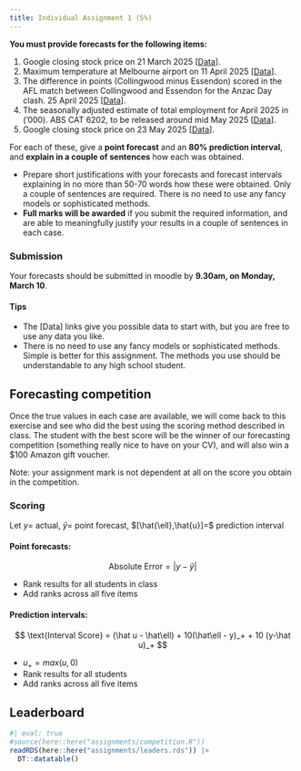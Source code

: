 ```yaml
---
title: Individual Assignment 1 (5%)
---
```


**You must provide forecasts for the following items:**

  1. Google closing stock price on 21 March 2025 [[Data](https://finance.yahoo.com/quote/GOOG/)].
  2. Maximum temperature at Melbourne airport on 11 April 2025 [[Data](http://www.bom.gov.au/climate/dwo/IDCJDW3049.latest.shtml)].
  3. The difference in points (Collingwood minus Essendon) scored in the AFL match between Collingwood and Essendon for the Anzac Day clash. 25 April 2025 [[Data](https://en.wikipedia.org/wiki/Anzac_Day_match)].
  4. The seasonally adjusted estimate of total employment for April 2025 in ('000). ABS CAT 6202, to be released around mid May 2025 [[Data](https://www.abs.gov.au/statistics/labour/employment-and-unemployment/labour-force-australia/latest-release)].
  5. Google closing stock price on 23 May 2025 [[Data](https://finance.yahoo.com/quote/GOOG/)].

For each of these, give a **point forecast** and an **80% prediction interval**, and **explain in a couple of sentences** how each was obtained.

* Prepare short justifications with your forecasts and forecast intervals explaining in no more than 50-70 words how these were obtained. Only a couple of sentences are required. There is no need to use any fancy models or sophisticated methods. 
* **Full marks will be awarded** if you submit the required information, and are able to meaningfully justify your results in a couple of sentences in each case. 

### Submission

Your forecasts should be submitted in moodle by **9.30am, on Monday, March 10**.



<!-- ```{r} -->
<!-- #| output: asis -->
<!-- source(here::here("course_info.R")) -->
<!-- submit(schedule, "IA1") -->
<!-- ``` -->





#### Tips

* The [Data] links give you possible data to start with, but you are free to use any data you like.
* There is no need to use any fancy models or sophisticated methods. Simple is better for this assignment. The methods you use should be understandable to any high school student.

## Forecasting competition

Once the true values in each case are available, we will come back to this exercise and see who did the best using the scoring method described in class. The student with the best score will be the winner of our forecasting competition (something really nice to have on your CV), and will also win a $100 Amazon gift voucher.

Note: your assignment mark is not dependent at all on the score you obtain in the competition.


### Scoring 
\small

Let $y=$ actual, $\hat{y}=$ point forecast, $[\hat{\ell},\hat{u}]=$ prediction interval

#### Point forecasts:

$$\text{Absolute Error} = |y-\hat{y}|$$

\vspace{-0.4cm}

 * Rank results for all students in class
 * Add ranks across all five items

#### Prediction intervals:

$$
\text{Interval Score} = (\hat u - \hat\ell) + 10(\hat\ell - y)_+ + 10 (y-\hat u)_+
$$

\vspace{-0.5cm}

* $u_+=max(u,0)$
* Rank results for all students
* Add ranks across all five items

## Leaderboard

```r
#| eval: true
#source(here::here("assignments/competition.R"))
readRDS(here::here("assignments/leaders.rds")) |>
  DT::datatable()
```



<!-- ### Submitted forecasts -->

<!-- * [Q1](Q1.png); [Q1-zoom](Q1zoom.png). -->
<!-- * [Q2](Q2.png); [Q2-zoom](Q2zoom.png). -->
<!-- * [Q3](Q3.png); [Q3-zoom](Q3zoom.png). -->
<!-- * [Q4](Q4.png); [Q4-zoom](Q4zoom.png). -->

<!-- ### Leaderboard -->

<!-- <iframe src="https://docs.google.com/spreadsheets/d/1_3RcdspMIL7TIaD7566bEbUEe8LHcg4UNQS1-ex-NZg/edit?usp=sharing" width = "110%" height = 500></iframe> -->

